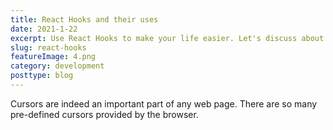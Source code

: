 ```yaml
---
title: React Hooks and their uses
date: 2021-1-22
excerpt: Use React Hooks to make your life easier. Let's discuss about all the hooks used in react.
slug: react-hooks
featureImage: 4.png
category: development
posttype: blog
---
```


Cursors are indeed an important part of any web page. There are so many pre-defined cursors provided by the browser.

<CustomCursor />
